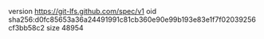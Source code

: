 version https://git-lfs.github.com/spec/v1
oid sha256:d0fc85653a36a24491991c81cb360e90e99b193e83e1f7f02039256cf3bb58c2
size 48954
